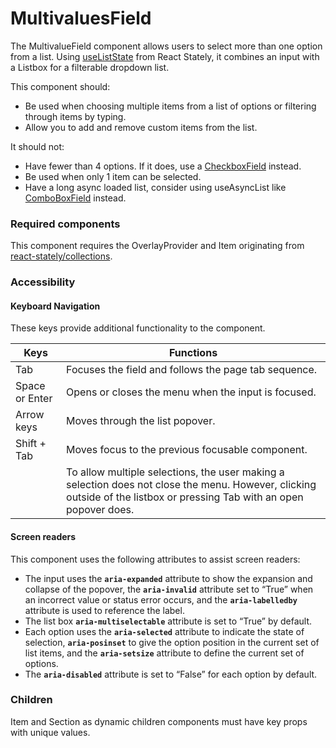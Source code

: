 
<Meta title="Components/MultivaluesField/MultivaluesField" />

# MultivaluesField
 
The MultivalueField component allows users to select more than one option from a list. 
Using [useListState](https://react-spectrum.adobe.com/react-stately/useListState.html) from React Stately, it combines an input with a Listbox for a filterable dropdown list.

This component should:
- Be used when choosing multiple items from a list of options or filtering through items by typing.
- Allow you to add and remove custom items from the list.

It should not:
- Have fewer than 4 options. If it does, use a [CheckboxField](./?path=/docs/form-checkboxfield--default) instead.
- Be used when only 1 item can be selected. 
- Have a long async loaded list, consider using useAsyncList like [ComboBoxField](./?path=/docs/form-comboboxfield--default) instead.

### Required components

This component requires the OverlayProvider and Item originating from [react-stately/collections](https://react-spectrum.adobe.com/react-stately/collections.html). 

### Accessibility

#### Keyboard Navigation

These keys provide additional functionality to the component. 

| Keys | Functions |
| ---- | --------- |
| Tab | Focuses the field and follows the page tab sequence. |
| Space or Enter | Opens or closes the menu when the input is focused. |
| Arrow keys | Moves through the list popover. |
| Shift + Tab | Moves focus to the previous focusable component.|
|  | To allow multiple selections, the user making a selection does not close the menu. However, clicking outside of the listbox or pressing Tab with an open popover does. |

#### Screen readers

This component uses the following attributes to assist screen readers:

- The input uses the **`aria-expanded`** attribute to show the expansion and collapse of the popover, the **`aria-invalid`** attribute set to “True” when an incorrect value or status error occurs, and the **`aria-labelledby`** attribute is used to reference the label.
- The list box **`aria-multiselectable`** attribute is set to “True” by default. 
- Each option uses the **`aria-selected`** attribute to indicate the state of selection, **`aria-posinset`** to give the option position in the current set of list items, and the **`aria-setsize`** attribute to define the current set of options. 
- The **`aria-disabled`** attribute is set to “False” for each option by default.

### Children

Item and Section as dynamic children components must have key props with unique values.